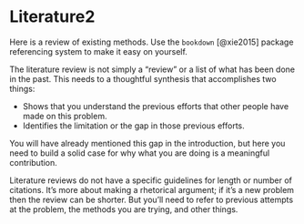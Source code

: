 # Literature2

Here is a review of existing methods. Use the `bookdown` [@xie2015] package
referencing system to make it easy on yourself.

The literature review is not simply a "review" or a list of what has been 
done in the past. This needs to a thoughtful synthesis that accomplishes two
things:

  - Shows that you understand the previous efforts that other people have
    made on this problem.
  - Identifies the limitation or the gap in those previous efforts. 
  
You will have already mentioned this gap in the introduction, but here you need
to build a solid case for why what you are doing is a meaningful contribution.
    
Literature reviews do not have a specific guidelines for length or number of
citations. It's more about making a rhetorical argument; if it's a new problem
then the review can be shorter. But you'll need to refer to previous attempts at
the problem, the methods you are trying, and other things.